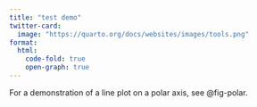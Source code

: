 ```yaml
---
title: "test demo"
twitter-card:
  image: "https://quarto.org/docs/websites/images/tools.png"
format:
  html:
    code-fold: true
    open-graph: true
---
```


For a demonstration of a line plot on a polar axis, see @fig-polar.
